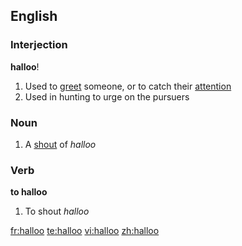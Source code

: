 ==English==

===Interjection===
'''halloo'''!

# Used to [[greet]] someone, or to catch their [[attention]]
# Used in hunting to urge on the pursuers

===Noun===
{{en-noun}}

# A [[shout]] of ''halloo''

===Verb===
'''to halloo'''

# To shout ''halloo''

[[fr:halloo]]
[[te:halloo]]
[[vi:halloo]]
[[zh:halloo]]